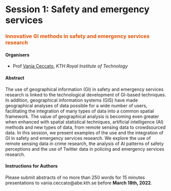 # Session 1: Safety and emergency services {-}
### <span style="color:#E45201;">Innovative GI methods in safety and emergency services research </span> {-}

#### Organisers {-}
- Prof [Vania Ceccato](https://www.kth.se/profile/vace?l=en), *KTH Royal Institute of Technology* 

#### Abstract {-}
The use of geographical information (GI) in safety and emergency services research is linked to the technological development of GI-based techniques. In addition, geographical information systems (GIS) have made geographical analyses of data possible for a wide number of users, facilitating the integration of many types of data into a common spatial framework. The value of geographical analysis is becoming even greater when enhanced with spatial statistical techniques, artificial intelligence (AI) methods and new types of data, from remote sensing  data to crowdsourced data. In this session, we present examples of the use and the integration of GI in safety and emergency services research. We explore the use of remote sensing data in crime research, the analysis of AI patterns of safety perceptions and the use of Twitter data in policing and emergency services research. 

#### Instructions for Authors {-}
Please submit abstracts of no more than 250 words for 15 minutes presentations to vania.ceccato@abe.kth.se before **March 18th, 2022**.
